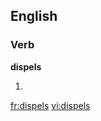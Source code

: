 ==English==

===Verb===
'''dispels'''

# {{third-person singular of|[[dispel]]}}

[[fr:dispels]]
[[vi:dispels]]